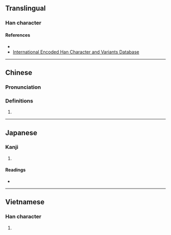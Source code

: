 {{character info}}
==Translingual==

===Han character===
{{Han char|rn=30|rad=口|as=07|sn=10|four=61060|canj=RMCW,XRMCW|ids=⿰口酉}}

====References====
* {{Han ref|kx=0193.051|dkj=03726|hdz=10627.050|uh=5512|ud=21778|bh=D0F3|bd=53491}}
* [http://chardb.iis.sinica.edu.tw/char/U+5512 International Encoded Han Character and Variants Database]

----

==Chinese==
{{zh-forms}}

===Pronunciation===
{{zh-pron
|m=qiú
|cat=
}}

===Definitions===
{{zh-hanzi}}

# {{n-g|seen in a Han dynasty personal name, also as {{l|zh|蝤}}.}}

----

==Japanese==

===Kanji===
{{ja-kanji|grade=|rs=口07}}

# {{rfdef|ja|sort=口07}}

====Readings====
* {{ja-readings|on=[[しゅう]] (shū), [[じゅう]] (jū)|kun=}}

----

==Vietnamese==

===Han character===
{{vi-readings|reading=dẫu|rs=口07}}

# {{rfdef|vi|sort=口07}}